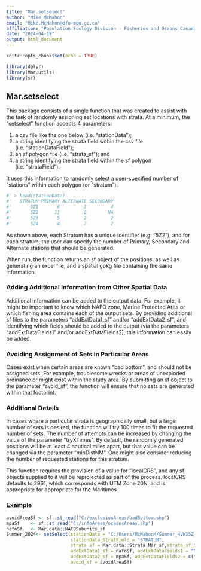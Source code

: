 ```yaml
---
title: "Mar.setselect"
author: "Mike McMahon"
email: "Mike.McMahon@dfo-mpo.gc.ca"
affiliation: "Population Ecology Division - Fisheries and Oceans Canada"
date: "2024-04-19"
output: html_document
---
```


```r
knitr::opts_chunk$set(echo = TRUE)
```

```r
library(dplyr)
library(Mar.utils)
library(sf)

```

## Mar.setselect

This package consists of a single function that was created to assist with the task of randomly 
assigning set locations with strata.  At a minimum, the "setselect" function accepts 4 parameters:

#. a csv file like the one below (i.e. "stationData"); 
#. a string identifying the strata field within the csv file (i.e. "stationDataField");
#. an sf polygon file (i.e. "strata_sf"); and
#. a string identifying the strata field within the sf polygon (i.e. "strataField").
  
It uses this information to randomly select a user-specified number of "stations" within each 
polygon (or "stratum").

```r
#' > head(stationData)
#'   STRATUM PRIMARY ALTERNATE SECONDARY
#'       5Z1       6         3         4
#'       5Z2      11         6        NA
#'       5Z3       5         2         2
#'       5Z4       4         2         2
```

As shown above, each Stratum has a unique identifier (e.g. "5Z2"), and for each stratum, the user 
can specify the number of Primary, Secondary and Alternate stations that should be generated.

When run, the function returns an sf object of the positions, as well as generating an excel file, 
and a spatial gpkg file containing the same information. 

### Adding Additional Information from Other Spatial Data
Additional information can be added to the output data.  For example, it might be important to know
which NAFO zone, Marine Protected Area or which fishing area contains each of the output sets.  By 
providing additional sf files to the parameters "addExtData1_sf" and/or "addExtData2_sf", 
and identifying which fields should be added to the output (via the parameters "addExtDataFields1"
and/or addExtDataFields2), this information can easily be added.  

### Avoiding Assignment of Sets in Particular Areas
Cases exist when certain areas are known "bad bottom", and should not be assigned sets.  For example, 
troublesome wrecks or areas of unexploded ordinance or  might exist within the study area.  By 
submitting an sf object to the parameter "avoid_sf", the function will ensure that no sets are 
generated within that footprint.

### Additional Details
In cases where a particular strata is geographically small, but a large number of sets is desired, 
the function will try 100 times to fit the requested number of sets.  The number of attempts can be 
increased by changing the value of the parameter "tryXTimes".  By default, the randomly generated 
positions will be at least 4 nautical miles apart, but that value can be changed via the parameter 
"minDistNM".  One might also consider reducing the number of requested stations for this stratum.

This function requires the provision of a value for "localCRS", and any sf objects supplied to it 
will be reprojected as part of the process.  localCRS defaults to 2961, which corresponds with UTM 
Zone 20N, and is appropriate for appropriate for the Maritimes.  

### Example
```r
avoidAreaSf <- sf::st_read("C:/exclusionAreas/badBottom.shp")
mpaSf    <- sf::st_read("C:/infoAreas/oceansAreas.shp")
nafoSf   <- Mar.data::NAFOSubunits_sf
Summer_2024<- setSelect(stationData = "C:/Users/McMahonM/Summer_4VWX5Z_Stations2024.csv",
                        stationData_StratField = "STRATUM",
                        strata_sf = Mar.data::Strata_Mar_sf,strata_sf_StratField = "StrataID",
                        addExtData1_sf = nafoSf, addExtDataFields1 = "NAFO",
                        addExtData2_sf = mpaSf, addExtDataFields2 = c("NAME_E","ZONE_E", "URL_E", "REGULATION"), 
                        avoid_sf = avoidAreaSf)
```